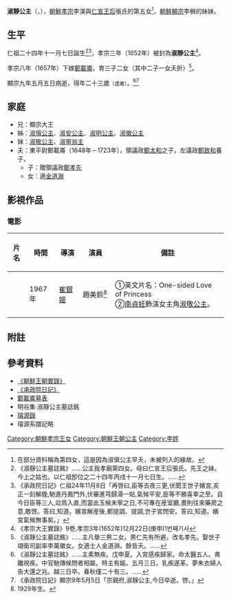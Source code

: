 '''淑靜公主'''（{{lang-ko|'''숙정 공주'''}}，{{bd|1646年||1668年}}），[[朝鮮孝宗|朝鮮孝宗]]李淏與[[仁宣王后|仁宣王后]]張氏的第五女<ref>在部分資料稱為第四女，這是因為淑愼公主早夭，未被列入的緣故。</ref>，[[朝鮮顯宗|朝鮮顯宗]]李棩的妹妹。
==生平==
仁祖二十四年十一月七日誕生<ref>《淑靜公主墓誌銘》……公主我孝廟第四女。母曰仁宣王后張氏。先王之妹。今上之姑也。以仁祖卽位之二十四年丙戌十一月七日生。……</ref><ref>《承政院日記》仁祖24年11月8日「再啓曰,臣等去夜三更,伏聞王世子嬪宮,亥正一刻解娩,馳進丹鳳門外,伏審進芎歸湯一貼,氣候平安,臣等不勝喜幸之至。自今日臣等三人,竝爲入直,而當此玉候未寧之日,不可專在産室廳,晝則往來藥房之意,敢啓。答曰,知道。嬪宮解産後,都提調、提調,世子宮問安。答曰,知道。嬪宮氣候無事矣。」</ref>，孝宗三年（1652年）被封為'''淑靜公主'''<ref>《孝宗大王實錄》9卷,孝宗3年(1652年)12月22日(庚申)1번째기사</ref>。

孝宗八年（1657年）下嫁[[鄭載崙|鄭載崙]]，育三子二女（其中二子一女夭折）<ref>《淑靜公主墓誌銘》……主凡擧三男二女。男仁先有所避。改名孝先。娶世子翊衛司副率李萬徽女。女適士人金道淵。餘皆夭。……</ref>。

顯宗九年五月五日病逝，得年二十三歲<small>（虛歲）</small>。<ref>《淑靜公主墓誌銘》……主素無疾。戊申夏。入宮感疾歸家。命太醫五人。弗離視疾。中官馳傳候問者相屬。時主有娠。五月三日。乳疾遂革。夢朱衣婦人告大還之兆。越三日卒。春秋僅二十有三。……</ref><ref>《承政院日記》顯宗9年5月5日「宗親府,淑靜公主,今日卒逝。啓。」</ref>
==家庭==
*兄：顯宗大王
*姊：[[淑愼公主|淑愼公主]]、[[淑安公主|淑安公主]]、[[淑明公主|淑明公主]]、[[淑徽公主|淑徽公主]]
*妹：[[淑敬公主|淑敬公主]]、[[淑寧翁主_(朝鮮孝宗)|淑寧翁主]]
*夫：東平尉鄭載崙（1648年－1723年），領議政[[鄭太和|鄭太和]]之子，左議政[[鄭致和|鄭致和]]養子。
**子：贈領議政[[鄭孝先|鄭孝先]]
**女：適[[金道淵|金道淵]]

==影視作品==
===電影===
{| class="wikitable"
|-
! 片名 !! 時間 !! 導演 !! 演員 !! 備註
|-
| {{lang|ko|'''공주님의 짝사랑'''}} || 1967年 || [[崔銀姬|崔銀姬]] || 趙美鈴<ref>1929年生。</ref>　 || ①英文片名：One-sided Love of Princess<br />②[[南貞妊|南貞妊]]飾演女主角[[淑敬公主|淑敬公主]]。
|}

==附註==
{{reflist}}
== 參考資料 ==
*[http://sillok.history.go.kr/main/main.jsp 《朝鮮王朝實錄》] {{Wayback|url=http://sillok.history.go.kr/main/main.jsp |date=20150905161523 }}
*[http://sjw.history.go.kr/main/main.jsp 《承政院日記》] {{Wayback|url=http://sjw.history.go.kr/main/main.jsp |date=20140906210340 }}
*[http://gsm.nricp.go.kr/_third/user/search/KBD007.jsp?ksmno=8112 鄭載崙墓表]
*明谷集·淑靜公主墓誌銘
*[https://web.archive.org/web/20131004223554/http://royal.kostma.net/Ge/MainTree 璿源錄]
*璿源系譜記略
[[Category:朝鮮孝宗王女|Category:朝鮮孝宗王女]]
[[Category:朝鮮王朝公主|Category:朝鮮王朝公主]]
[[Category:李姓|Category:李姓]]